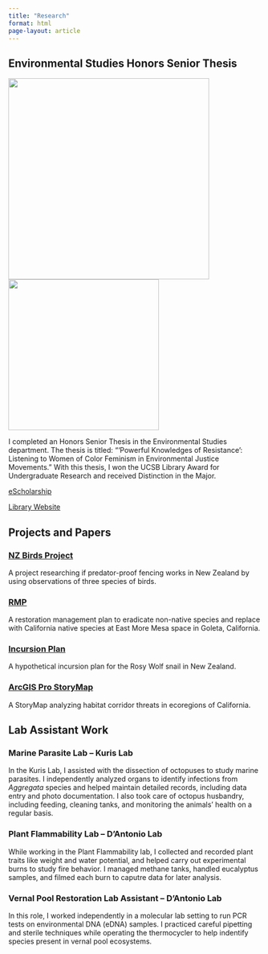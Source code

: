 ```yaml
---
title: "Research"
format: html
page-layout: article
---
```


## Environmental Studies Honors Senior Thesis

:::{.image-row}
![](laurpic.jpeg){width=400}
![](firstplace.jpeg){width=300}
::: 

I completed an Honors Senior Thesis in the Environmental Studies department. The thesis is titled: "'Powerful Knowledges of Resistance': Listening to Women of Color Feminism in Environmental Justice Movements." With this thesis, I won the UCSB Library Award for Undergraduate Research and received Distinction in the Major.

[eScholarship](https://escholarship.org/uc/item/33f4v76f#main)

[Library Website](https://www.library.ucsb.edu/2025-winners)

## Projects and Papers

### [NZ Birds Project](nz-birds.qmd)

A project researching if predator-proof fencing works in New Zealand by using observations of three species of birds.

### [RMP](rmp.qmd)

A restoration management plan to eradicate non-native species and replace with California native species at East More Mesa space in Goleta, California.

### [Incursion Plan](incursion.qmd)

A hypothetical incursion plan for the Rosy Wolf snail in New Zealand.

### [ArcGIS Pro StoryMap](https://storymaps.arcgis.com/stories/500c2a3c646843bdb1463ab200f3e922)

A StoryMap analyzing habitat corridor threats in ecoregions of California.

## Lab Assistant Work

### Marine Parasite Lab -- Kuris Lab

In the Kuris Lab, I assisted with the dissection of octopuses to study marine parasites. I independently analyzed organs to identify infections from *Aggregata* species and helped maintain detailed records, including data entry and photo documentation. I also took care of octopus husbandry, including feeding, cleaning tanks, and monitoring the animals' health on a regular basis.

### Plant Flammability Lab -- D'Antonio Lab

While working in the Plant Flammability lab, I collected and recorded plant traits like weight and water potential, and helped carry out experimental burns to study fire behavior. I managed methane tanks, handled eucalyptus samples, and filmed each burn to caputre data for later analysis.

### Vernal Pool Restoration Lab Assistant -- D'Antonio Lab

In this role, I worked independently in a molecular lab setting to run PCR tests on environmental DNA (eDNA) samples. I practiced careful pipetting and sterile techniques while operating the thermocycler to help indentify species present in vernal pool ecosystems.
